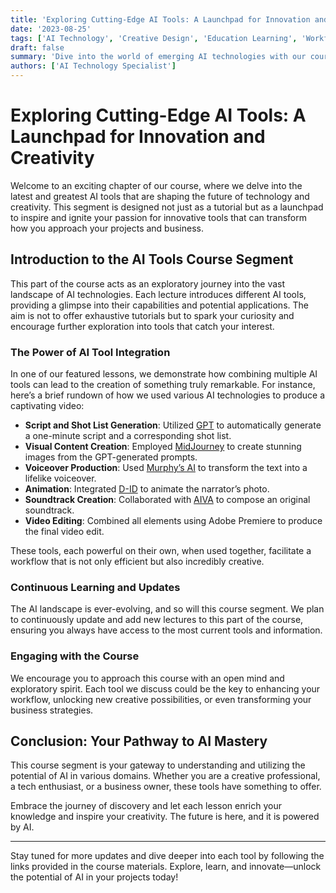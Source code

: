```yaml
---
title: 'Exploring Cutting-Edge AI Tools: A Launchpad for Innovation and Creativity'
date: '2023-08-25'
tags: ['AI Technology', 'Creative Design', 'Education Learning', 'Workflow']
draft: false
summary: 'Dive into the world of emerging AI technologies with our course chapter that serves as an exploratory and inspirational guide to integrating AI tools into your projects and workflows.'
authors: ['AI Technology Specialist']
---
```


# Exploring Cutting-Edge AI Tools: A Launchpad for Innovation and Creativity

Welcome to an exciting chapter of our course, where we delve into the latest and greatest AI tools that are shaping the future of technology and creativity. This segment is designed not just as a tutorial but as a launchpad to inspire and ignite your passion for innovative tools that can transform how you approach your projects and business.

## Introduction to the AI Tools Course Segment

This part of the course acts as an exploratory journey into the vast landscape of AI technologies. Each lecture introduces different AI tools, providing a glimpse into their capabilities and potential applications. The aim is not to offer exhaustive tutorials but to spark your curiosity and encourage further exploration into tools that catch your interest.

### The Power of AI Tool Integration

In one of our featured lessons, we demonstrate how combining multiple AI tools can lead to the creation of something truly remarkable. For instance, here’s a brief rundown of how we used various AI technologies to produce a captivating video:

- **Script and Shot List Generation**: Utilized [GPT](https://openai.com/) to automatically generate a one-minute script and a corresponding shot list.
- **Visual Content Creation**: Employed [MidJourney](https://www.midjourney.com/) to create stunning images from the GPT-generated prompts.
- **Voiceover Production**: Used [Murphy’s AI](https://murf.ai/?gclid=CjwKCAiAxvGfBhB-EiwAMPakqucyO6nm8JJhTDMsWTqBt_Au2HHMAyrf5n-4QKtCxBMJoNB-o1qEXxoCqAwQAvD_BwE) to transform the text into a lifelike voiceover.
- **Animation**: Integrated [D-ID](https://www.d-id.com/) to animate the narrator’s photo.
- **Soundtrack Creation**: Collaborated with [AIVA](https://www.aiva.ai/) to compose an original soundtrack.
- **Video Editing**: Combined all elements using Adobe Premiere to produce the final video edit.

These tools, each powerful on their own, when used together, facilitate a workflow that is not only efficient but also incredibly creative.

### Continuous Learning and Updates

The AI landscape is ever-evolving, and so will this course segment. We plan to continuously update and add new lectures to this part of the course, ensuring you always have access to the most current tools and information.

### Engaging with the Course

We encourage you to approach this course with an open mind and exploratory spirit. Each tool we discuss could be the key to enhancing your workflow, unlocking new creative possibilities, or even transforming your business strategies.

## Conclusion: Your Pathway to AI Mastery

This course segment is your gateway to understanding and utilizing the potential of AI in various domains. Whether you are a creative professional, a tech enthusiast, or a business owner, these tools have something to offer.

Embrace the journey of discovery and let each lesson enrich your knowledge and inspire your creativity. The future is here, and it is powered by AI.

---

Stay tuned for more updates and dive deeper into each tool by following the links provided in the course materials. Explore, learn, and innovate—unlock the potential of AI in your projects today!
